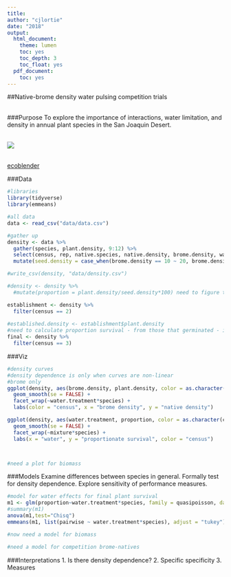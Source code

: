 ```yaml
---
title:
author: "cjlortie"
date: "2018"
output:
  html_document:
    theme: lumen
    toc: yes
    toc_depth: 3
    toc_float: yes
  pdf_document:
    toc: yes
---
```

##Native-brome density water pulsing competition trials  
<br>

###Purpose
To explore the importance of interactions, water limitation, and density in annual plant species in the San Joaquin Desert.


<br>
![](./brome.jpg)

<br>
[ecoblender](http://ecoblender.org)

###Data
```r
#libraries
library(tidyverse)
library(emmeans)

#all data
data <- read_csv("data/data.csv")

#gather up
density <- data %>%
  gather(species, plant.density, 9:12) %>%
  select(census, rep, native.species, native.density, brome.density, water.treatment, species, plant.density) %>%
  mutate(seed.density = case_when(brome.density == 10 ~ 20, brome.density == 0 ~ 10), mixture = case_when(brome.density == 10 ~ "mixture", brome.density == 0 ~ "monoculture"), proportion = case_when(brome.density == 10 ~ plant.density/10*100, brome.density == 0 ~ plant.density/10*100))

#write_csv(density, "data/density.csv")

#density <- density %>%
  #mutate(proportion = plant.density/seed.density*100) need to figure this out

establishment <- density %>%
  filter(census == 2)
  
#established.density <- establishment$plant.density
#need to calculate proportion survival - from those that germinated - ie plant-plant data
final <- density %>%
  filter(census == 3) 
```

###Viz  
```r
#density curves
#density dependence is only when curves are non-linear
#brome only
ggplot(density, aes(brome.density, plant.density, color = as.character(census))) +
  geom_smooth(se = FALSE) +
  facet_wrap(~water.treatment*species) +
  labs(color = "census", x = "brome density", y = "native density")

ggplot(density, aes(water.treatment, proportion, color = as.character(census))) +
  geom_smooth(se = FALSE) +
  facet_wrap(~mixture*species) +
  labs(x = "water", y = "proportionate survival", color = "census")



#need a plot for biomass


```

###Models
Examine differences between species in general.
Formally test for density dependence.
Explore sensitivity of performance measures.  

```r
#model for water effects for final plant survival
m1 <- glm(proportion~water.treatment*species, family = quasipoisson, data = final)
#summary(m1)
anova(m1,test="Chisq")
emmeans(m1, list(pairwise ~ water.treatment*species), adjust = "tukey")

#now need a model for biomass

#need a model for competition brome-natives


```


###Interpretations
1. Is there density dependence?
2. Specific specificity
3. Measures
